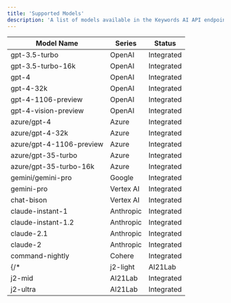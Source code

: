 ```yaml
---
title: 'Supported Models'
description: 'A list of models available in the Keywords AI API endpoint'
---
```


| Model Name | Series | Status |
| --- | --- | --- |
| gpt-3.5-turbo | OpenAI | Integrated |
| gpt-3.5-turbo-16k | OpenAI | Integrated |
| gpt-4 | OpenAI | Integrated |
| gpt-4-32k | OpenAI | Integrated |
| gpt-4-1106-preview | OpenAI | Integrated |
| gpt-4-vision-preview | OpenAI | Integrated |
| azure/gpt-4 | Azure | Integrated |
| azure/gpt-4-32k | Azure | Integrated |
| azure/gpt-4-1106-preview | Azure | Integrated |
| azure/gpt-35-turbo | Azure | Integrated |
| azure/gpt-35-turbo-16k | Azure | Integrated |
| gemini/gemini-pro | Google | Integrated |
| gemini-pro | Vertex AI | Integrated |
| chat-bison | Vertex AI | Integrated |
| claude-instant-1 | Anthropic | Integrated |
| claude-instant-1.2 | Anthropic | Integrated |
| claude-2.1 | Anthropic | Integrated |
| claude-2 | Anthropic | Integrated |
| command-nightly | Cohere | Integrated |
{/* | j2-light | AI21Lab | Integrated |
| j2-mid | AI21Lab | Integrated |
| j2-ultra | AI21Lab | Integrated | */}